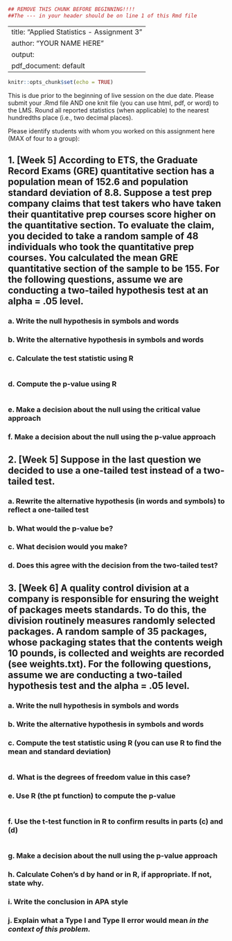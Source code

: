 ```{r}
## REMOVE THIS CHUNK BEFORE BEGINNING!!!! 
##The --- in your header should be on line 1 of this Rmd file
```
---
title: "Applied Statistics - Assignment 3"
author: "YOUR NAME HERE"
output: 
  pdf_document: default
---

```{r  include=FALSE}
knitr::opts_chunk$set(echo = TRUE)
```

This is due prior to the beginning of live session on the due date. Please submit your .Rmd file AND one knit file (you can use html, pdf, or word) to the LMS. Round all reported statistics (when applicable) to the nearest hundredths place (i.e., two decimal places). 

Please identify students with whom you worked on this assignment here (MAX of four to a group):

## 	1. [Week 5] According to ETS, the Graduate Record Exams (GRE) quantitative section has a population mean of 152.6 and population standard deviation of 8.8. Suppose a test prep company claims that test takers who have taken their quantitative prep courses score higher on the quantitative section. To evaluate the claim, you decided to take a random sample of 48 individuals who took the quantitative prep courses. You calculated the mean GRE quantitative section of the sample to be 155. For the following questions, assume we are conducting a two-tailed hypothesis test at an alpha = .05 level. 

### a.	Write the null hypothesis in symbols and words


### b.	Write the alternative hypothesis in symbols and words


### c.	Calculate the test statistic using R
```{r}

```

### d.	Compute the p-value using R
```{r}

```

### e.	Make a decision about the null using the critical value approach


### f.	Make a decision about the null using the p-value approach



## 2. [Week 5] Suppose in the last question we decided to use a one-tailed test instead of a two-tailed test.

### a.	Rewrite the alternative hypothesis (in words and symbols) to reflect a one-tailed test


### b.	What would the p-value be? 


### c.	What decision would you make? 


### d.	Does this agree with the decision from the two-tailed test?



## 3.	[Week 6] A quality control division at a company is responsible for ensuring the weight of packages meets standards. To do this, the division routinely measures randomly selected packages. A random sample of 35 packages, whose packaging states that the contents weigh 10 pounds, is collected and weights are recorded (see weights.txt). For the following questions, assume we are conducting a two-tailed hypothesis test and the alpha = .05 level. 

### a.	Write the null hypothesis in symbols and words


### b.	Write the alternative hypothesis in symbols and words


### c.	Compute the test statistic using R (you can use R to find the mean and standard deviation)
```{r}

```

### d.	What is the degrees of freedom value in this case?


### e.	Use R (the pt function) to compute the p-value
```{r}

```

### f.	Use the t-test function in R to confirm results in parts (c) and (d)
```{r}

```

### g.	Make a decision about the null using the p-value approach


### h.	Calculate Cohen’s d by hand or in R, if appropriate. If not, state why.


### i.	Write the conclusion in APA style


### j.	Explain what a Type I and Type II error would mean *in the context of this problem.*




